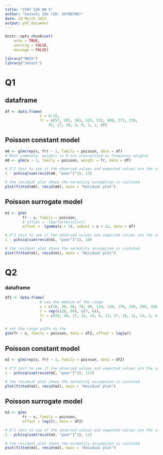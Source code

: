 ```yaml
---
title: "STAT 526 HW 5"
author: "Satoshi Ido (ID: 34788706)"
date: 20 March 2023
output: pdf_document
---
```


```r
knitr::opts_chunk$set(
    echo = TRUE,
    warning = FALSE,
    message = FALSE)
```

```r
library("MASS")
library("lmtest")
```

# Q1
## dataframe
```r
df <- data.frame(
                x = 0:15,
                fr = c(57, 203, 383, 525, 532, 408, 273, 139,
                    45, 27, 10, 4, 0, 1, 1, 0))

```

## Poisson constant model
```r
m0 <- glm(rep(x, fr) ~ 1, family = poisson, data = df)
# Most commonly, weights in R are interpreted as frequency weights
m0 <- glm(x ~ 1, family = poisson, weight = fr, data = df)

# X^2 test to see if the observed values and expected values are the same
1 - pchisq(sum(resid(m0, "pear")^2), 13)

# the residual plot shows the normality assumption is violated
plot(fitted(m0), resid(m0), main = "Residual plot")
```

## Poisson surrogate model
```r

m1 <- glm(
        fr ~ x, family = poisson,
        # offset = -log(factorial(x))
        offset = -lgamma(x + 1), subset = x < 12, data = df)

# X^2 test to see if the observed values and expected values are the same
1 - pchisq(sum(resid(m1, "pear")^2), 10)

# the residual plot shows the normality assumption is violated
plot(fitted(m1), resid(m1), main = "Residual plot")
```


# Q2
### dataframe
```r
df2 <- data.frame(
                # use the medium of the range
                x = c(10, 30, 50, 70, 90, 110, 130, 170, 230, 290, 350, 410, 470),
                t = rep(c(20, 60), c(7, 6)),
                fr = c(28, 20, 17, 11, 14, 6, 13, 17, 16, 11, 13, 3, 4)
                )
```


```r
# set the range width as the 
glm(fr ~ x, family = poisson, data = df2, offset = log(w))
```

## Poisson constant model
```r
m2 <- glm(rep(x, fr) ~ 1, family = poisson, data = df2)

# X^2 test to see if the observed values and expected values are the same
1 - pchisq(sum(resid(m2, "pear")^2), 172)

# the residual plot shows the normality assumption is violated
plot(fitted(m2), resid(m2), main = "Residual plot")
```

## Poisson surrogate model
```r
m3 <- glm(
        fr ~ x, family = poisson,
        offset = log(t), data = df2)

# X^2 test to see if the observed values and expected values are the same
1 - pchisq(sum(resid(m3, "pear")^2), 11)

# the residual plot shows the normality assumption is violated
plot(fitted(m3), resid(m3), main = "Residual plot")
```